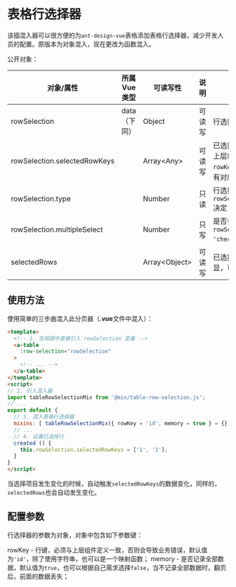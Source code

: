 
<Meta title="框架|混入器（Mixin）/表格行选择器" />

# 表格行选择器

该插混入器可以很方便的为`ant-design-vue`表格添加表格行选择器，减少开发人员的配置。原版本为对象混入，现在更改为函数混入。

公开对象：

| 对象/属性                    | 所属Vue类型  | 可读写性      | 说明   | 说明                                                         |
| ---------------------------- | ------------ | ------------- | ------ | ------------------------------------------------------------ |
| rowSelection                   | data（下同） | Object        | 可读写 | 行选择器                                                     |
| rowSelection.selectedRowKeys |              | Array<Any\>    | 可读写 | 已选择行的键集，键的指向由上层组件`table`或者`list`的`rowKey`所决定，行选择器中也有对应配置。 |
| rowSelection.type            |              | Number        | 只读   | 行选择的模式，由`rowSelection.multipleSelect`决定                                               |
| rowSelection.multipleSelect  |              | Number        | 只写 | 是否多选，如果为`true`，则`rowSelection.type === 'checkbox'`，反之为`'radio'`                                                        |
| selectedRows                 |              | Array<Object\> | 可读写 | 已选择数据，此数据无法做回显，可由上层组件赋值。             |


## 使用方法

使用简单的三步曲混入此分页器（**.vue**文件中混入）：

```html
<template>
  <!-- 1. 在视图中直接引入`rowSelection`变量 -->
  <a-table
    :row-selection="rowSelection"
  >
    <!-- ... -->
  </a-table>
</template>
<script>
// 2. 引入混入器
import tableRowSelectionMix from '@mix/table-row-selection.js';
// ...
export default {
  // 3. 混入表格行选择器
  mixins: [ tableRowSelectionMix({ rowKey = 'id', memory = true } = {}) ],
  // ...
  // 4. 设置已选择行
  created () {
    this.rowSelection.selectedRowKeys = ['1', '2'];
  }
}
</script>
```

当选择项目发生变化的时候，自动触发`selectedRowKeys`的数据变化，同样的，`selectedRows`也会自动发生变化。

## 配置参数

行选择器的参数为对象，对象中包含如下参数键：

rowKey - 行键，必须与上层组件定义一致，否则会导致业务错误，默认值为`'id'`，除了使用字符串，也可以是一个映射函数；
memory - 是否记录全部数据，默认值为`true`，也可以根据自己需求选择`false`，当不记录全部数据时，翻页后，前面的数据丢失；
